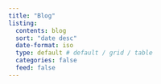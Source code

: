 ```yaml
---
title: "Blog"
listing:
  contents: blog
  sort: "date desc"
  date-format: iso
  type: default # default / grid / table
  categories: false
  feed: false
---
```

